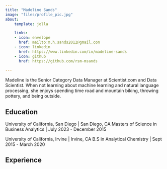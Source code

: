 ```yaml
---
title: "Madeline Sands"
image: "files/profile_pic.jpg"
about:
    template: jolla

    links:
    - icon: envelope
      href: mailto:m.h.sands2012@gmail.com
    - icon: linkedin
      href: https://www.linkedin.com/in/madeline-sands
    - icon: github
      href: https://github.com/rsm-msands
    
---
```


  Madeline is the Senior Category Data Manager at Scientist.com and Data Scientist. When not learning about machine learning and natural language processing, she enjoys spending time road and mountain biking, throwing pottery, and being outside. 

## Education

University of California, San Diego | San Diego, CA
Masters of Science in Business Analytics | July 2023 - December 2015

University of California, Irvine | Irvine, CA
B.S in Analytical Chemistry | Sept 2015 - March 2020

## Experience

